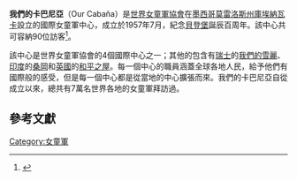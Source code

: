 {{Infobox WorldScouting
|image=
|namelabel1=原文名稱
|name1=Our Cabaña
|location=[[庫埃納瓦卡|庫埃納瓦卡]]，[[莫雷洛斯州|莫雷洛斯州]]
|country=[[墨西哥|墨西哥]]
|f-date=1957年7月
|founder=
|owner=[[世界女童軍協會|世界女童軍協會]]
|website=http://ourcabana.wagggs.org
}}
'''我們的卡巴尼亞'''（Our Cabaña）是[[世界女童軍協會|世界女童軍協會]]在[[墨西哥|墨西哥]][[莫雷洛斯州|莫雷洛斯州]][[庫埃納瓦卡|庫埃納瓦卡]]設立的國際女童軍中心，成立於1957年7月，紀念[[貝登堡|貝登堡]]誕辰百周年。該中心共可容納90位訪客<ref name="official">{{cite web | author =  | year =  | url = http://www.ourcabana.org/ | title = Our Cabaña | format =  | work =  | publisher = World Association of Girl Scouts and Girl Guides | accessdate = 2007-02-27 | archive-date = 2017-06-27 | archive-url = https://web.archive.org/web/20170627011650/http://ourcabana.org/ | dead-url = no }}</ref>。

該中心是世界女童軍協會的4個國際中心之一；其他的包含有[[瑞士|瑞士]]的[[我們的雪麗|我們的雪麗]]、[[印度|印度]]的[[桑岡|桑岡]]和[[英國|英國]]的[[和平之屋|和平之屋]]。每一個中心的職員涵蓋全球各地人民，給予他們有國際般的感受，但是每一個中心都是從當地的中心擴張而來。我們的卡巴尼亞自從成立以來，總共有7萬名世界各地的女童軍拜訪過。

==參考文獻==
{{reflist}}

{{Scouting}}

[[Category:女童軍|Category:女童軍]]